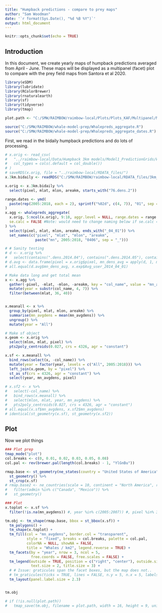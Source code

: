 ```yaml
---
title: "Humpback predictions - compare to prey maps"
author: "Sam Woodman"
date: '`r format(Sys.Date(), "%d %B %Y")`'
output: html_document
---
```


```r
knitr::opts_chunk$set(echo = TRUE)
```

## Introduction

In this document, we create yearly maps of humpback predictions averaged from April - June. These maps will be displayed as a multipanel (facet) plot to compare with the prey field maps from Santora et al 2020. 

```r
library(eSDM)
library(lubridate)
library(RColorBrewer)
library(rnaturalearth)
library(sf)
library(tidyverse)
library(tmap)

plot.path <- "C:/SMW/RAIMBOW/raimbow-local/Plots/Plots_KAF/Multipanel/Mn_3km_Apr-Jun_zoomed.png" #NULL

source("C:/SMW/RAIMBOW/whale-model-prep/Whalepreds_aggregate.R")
source("C:/SMW/RAIMBOW/whale-model-prep/Whalepreds_aggregate_dates.R")
```

First, we read in the bidaily humpback predictions and do lots of processing.

```r
# x.orig <- read_csv(
#   "../raimbow-local/Data/Humpback 3km models/Model1_PredictionGrids/WEAR3km_76_2005-01-01to2019-08-14_daily_dens.csv", 
#   col_types = cols(.default = col_double())
# )
# saveRDS(x.orig, file = "../raimbow-local/RDATA_files/")
x.3km.bidaily <- readRDS("C:/SMW/RAIMBOW/raimbow-local/RDATA_files/3km_daily.rds")

x.orig <- x.3km.bidaily %>% 
  select(pixel, mlat, mlon, areakm, starts_with("76.dens.2"))

range.dates <- ymd(
  paste(rep(2005:2018, each = 2), sprintf("%02d", c(4, 7)), "01", sep = "_")
)
x.agg <- whalepreds_aggregate(
  x.orig, 5:ncol(x.orig), 9:18, aggr.level = NULL, range.dates = range.dates, 
  se.calc = FALSE #Note: would need to change naming below if se.calc = TRUE
) %>% 
  select(pixel, mlat, mlon, areakm, ends_with("_04_01")) %>% 
  set_names(c("pixel", "mlat", "mlon", "areakm", 
              paste("mn", 2005:2018, "0406", sep = "_")))

# # Sanity testing
# d <- x.orig %>% 
#   select(contains(".dens.2014.04"), contains(".dens.2014.05"), contains(".dens.2014.06"))
# d.avg <- data.frame(pixel = x.orig$pixel, mn_dens_avg = apply(d, 1, mean))
# all.equal(d.avg$mn_dens_avg, x.exp$Avg_user_2014_04_01)

# Make data long and get total mean
x <- x.agg %>% 
  gather(-pixel, -mlat, -mlon, -areakm, key = "col_name", value = "mn_avgdens") %>% 
  mutate(year = substr(col_name, 4, 7)) %>% 
  filter(between(mlat, 36, 40))


x.meanall <- x %>% 
  group_by(pixel, mlat, mlon, areakm) %>% 
  summarise(mn_avgdens = mean(mn_avgdens)) %>% 
  ungroup() %>% 
  mutate(year = "All")

# Make sf object
x.geom <- x.orig %>% 
  select(mlon, mlat, pixel) %>% 
  pts2poly_centroids(0.027, crs = 4326, agr = "constant")

x.sf <- x.meanall %>% 
  bind_rows(select(x, -col_name)) %>% 
  mutate(year = factor(year, levels = c("All", 2005:2018))) %>% 
  left_join(x.geom, by = "pixel") %>% 
  st_as_sf(crs = 4326, agr = "constant") %>% 
  select(year, mn_avgdens, pixel)

# x.sf2 <- x %>% 
#   select(-col_name) %>% 
#   bind_rows(x.meanall) %>% 
#   select(mlon, mlat, year, mn_avgdens) %>% 
#   pts2poly_centroids(0.027, crs = 4326, agr = "constant")
# all.equal(x.sf$mn_avgdens, x.sf2$mn_avgdens)
# identical(st_geometry(x.sf), st_geometry(x.sf2))

```

## Plot

Now we plot things

```r
### Plot prep
tmap_mode("plot")
col.breaks <- c(0, 0.01, 0.02, 0.03, 0.05, 0.08)
col.pal <- rev(brewer.pal(length(col.breaks) - 1, "YlGnBu"))

rmap.base <- st_geometry(ne_states(country = "United States of America", returnclass = "sf")) %>% 
  st_geometry() %>% 
  st_crop(x.sf)
# rmap.base2 <- ne_countries(scale = 10, continent = "North America", returnclass = "sf") %>% 
#   filter(admin %in% c("Canada", "Mexico")) %>% 
#   st_geometry()

### Plot
x.toplot <- x.sf %>%
  filter(!is.na(mn_avgdens)) #, year %in% c(2005:2007)) #, pixel %in% 30000:30500)

tm.obj <- tm_shape(rmap.base, bbox = st_bbox(x.sf)) + 
  tm_polygons() +
  tm_shape(x.toplot) + 
  tm_fill(col = "mn_avgdens", border.col = "transparent",
          style = "fixed", breaks = col.breaks, palette = col.pal, 
          colorNA = NULL, showNA = FALSE, 
          title = "Whales / km2", legend.reverse = TRUE) + 
  tm_facets(by = "year", nrow = 3, ncol = 5,
            free.coords = FALSE, free.scales = FALSE) +
  tm_legend(outside = TRUE, position = c("right", "center"), outside.size = 0.2,
            text.size = 2, title.size = 3) +
  # # Issue: graticules span the facet boxes, but the map does not..
  # tm_graticules(ticks = TRUE, lines = FALSE, n.y = 5, n.x = 5, labels.size = 1)
  tm_layout(panel.label.size = 2.3)


tm.obj

# if (!is.null(plot.path)) 
#   tmap_save(tm.obj, filename = plot.path, width = 16, height = 9, units = "in", dpi = 300)
```
